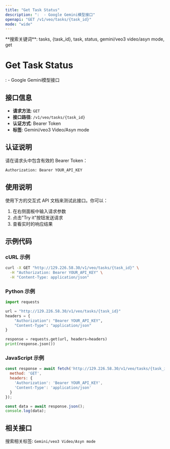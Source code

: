 ```yaml
---
title: "Get Task Status"
description: ":  - Google Gemini模型接口"
openapi: "GET /v1/veo/tasks/{task_id}"
mode: "wide"
---
```


<Info>
**搜索关键词**: tasks, {task_id}, task, status, gemini/veo3 video/asyn mode, get
</Info>

# Get Task Status

:  - Google Gemini模型接口

## 接口信息

- **请求方法**: `GET`
- **接口路径**: `/v1/veo/tasks/{task_id}`
- **认证方式**: Bearer Token
- **标签**: Gemini/veo3 Video/Asyn mode

## 认证说明

请在请求头中包含有效的 Bearer Token：

```bash
Authorization: Bearer YOUR_API_KEY
```

## 使用说明

使用下方的交互式 API 文档来测试此接口。你可以：

1. 在右侧面板中输入请求参数
2. 点击"Try it"按钮发送请求
3. 查看实时的响应结果

## 示例代码

### cURL 示例

```bash
curl -X GET "http://129.226.58.30/v1/veo/tasks/{task_id}" \
  -H "Authorization: Bearer YOUR_API_KEY" \
  -H "Content-Type: application/json"
```

### Python 示例

```python
import requests

url = "http://129.226.58.30/v1/veo/tasks/{task_id}"
headers = {
    "Authorization": "Bearer YOUR_API_KEY",
    "Content-Type": "application/json"
}

response = requests.get(url, headers=headers)
print(response.json())
```

### JavaScript 示例

```javascript
const response = await fetch('http://129.226.58.30/v1/veo/tasks/{task_id}', {
  method: 'GET',
  headers: {
    'Authorization': 'Bearer YOUR_API_KEY',
    'Content-Type': 'application/json'
  }
});

const data = await response.json();
console.log(data);
```

## 相关接口

搜索相关标签: `Gemini/veo3 Video/Asyn mode`


